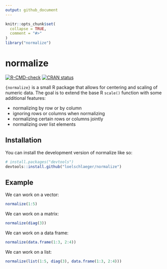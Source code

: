 ```yaml
---
output: github_document
---
```


<!-- README.md is generated from README.Rmd. Please edit that file -->

```r
knitr::opts_chunk$set(
  collapse = TRUE,
  comment = "#>"
)
library("normalize")
```

# normalize

<!-- badges: start -->
[![R-CMD-check](https://github.com/loelschlaeger/normalize/actions/workflows/R-CMD-check.yaml/badge.svg)](https://github.com/loelschlaeger/normalize/actions/workflows/R-CMD-check.yaml)
[![CRAN status](https://www.r-pkg.org/badges/version/normalize)](https://CRAN.R-project.org/package=normalize)
<!-- badges: end -->

`{normalize}` is a small R package that allows for centering and scaling of numeric data. The goal is to extend the base R `scale()` function with some additional features:

- normalizing by row or by column
- ignoring rows or columns when normalizing
- normalizing certain rows or columns jointly
- normalizing over list elements

## Installation

You can install the development version of normalize like so:

``` r
# install.packages("devtools")
devtools::install.github("loelschlaeger/normalize")
```

## Example

We can work on a vector:

```r
normalize(1:5)
```

We can work on a matrix:

```r
normalize(diag(3))
```

We can work on a data frame:

```r
normalize(data.frame(1:3, 2:4))
```

We can work on a list:

```r
normalize(list(1:5, diag(3), data.frame(1:3, 2:4)))
```

